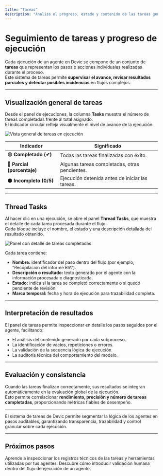 ```yaml
---
title: "Tareas"
description: "Analiza el progreso, estado y contenido de las tareas generadas por tus agentes durante cada ejecución en Devic."
---
```


# Seguimiento de tareas y progreso de ejecución

Cada ejecución de un agente en Devic se compone de un conjunto de **tareas** que representan los pasos o acciones individuales realizadas durante el proceso.\
Este sistema de tareas permite **supervisar el avance, revisar resultados parciales y detectar posibles incidencias** en flujos complejos.

---

## Visualización general de tareas

Desde el panel de ejecuciones, la columna **Tasks** muestra el número de tareas completadas frente al total asignado.\
El indicador circular refleja visualmente el nivel de avance de la ejecución.

![Vista general de tareas en ejecución](/tasks.png)

| Indicador                   | Significado                                     |
| --------------------------- | ----------------------------------------------- |
| 🟢 **Completado (✔)**       | Todas las tareas finalizadas con éxito.         |
| 🔵 **Parcial (porcentaje)** | Algunas tareas completadas, otras pendientes.   |
| ⚫ **Incompleto (0/5)**      | Ejecución detenida antes de iniciar las tareas. |

---

## Thread Tasks

Al hacer clic en una ejecución, se abre el panel **Thread Tasks**, que muestra el detalle de cada tarea procesada durante el flujo.\
Cada bloque incluye el nombre, el estado y una descripción detallada del resultado obtenido.

![Panel con detalle de tareas completadas](/tasks-detail.png)

Cada tarea contiene:

- **Nombre:** identificador del paso dentro del flujo (por ejemplo, “Recopilación del informe BIA”).
- **Descripción o resultado:** texto generado por el agente con la información procesada o diagnosticada.
- **Estado:** indica si la tarea se completó correctamente o si quedó pendiente de revisión.
- **Marca temporal:** fecha y hora de ejecución para trazabilidad completa.

---

## Interpretación de resultados

El panel de tareas permite inspeccionar en detalle los pasos seguidos por el agente, facilitando:

- El análisis del contenido generado por cada subproceso.
- La identificación de vacíos, repeticiones o errores.
- La validación de la secuencia lógica de ejecución.
- La auditoría técnica del comportamiento del modelo.

---

## Evaluación y consistencia

Cuando las tareas finalizan correctamente, sus resultados se integran automáticamente en la evaluación global de la ejecución.\
Esto permite correlacionar **rendimiento, precisión y número de tareas completadas**, proporcionando métricas fiables de desempeño.

---

<Note>
  El sistema de tareas de Devic permite segmentar la lógica de los agentes en pasos auditables, garantizando transparencia, trazabilidad y control granular sobre cada ejecución.
</Note>

---

## Próximos pasos

<CardGroup cols={2}>
  <Card title="Logs y depuración" icon="list" href="./logs">
    Aprende a inspeccionar los registros técnicos de las tareas y herramientas utilizadas por tus agentes.
  </Card>
  <Card title="Human in the Loop" icon="user-check" href="./human-in-the-loop">
    Descubre cómo introducir validación humana dentro del flujo de ejecución de un agente.
  </Card>
</CardGroup>